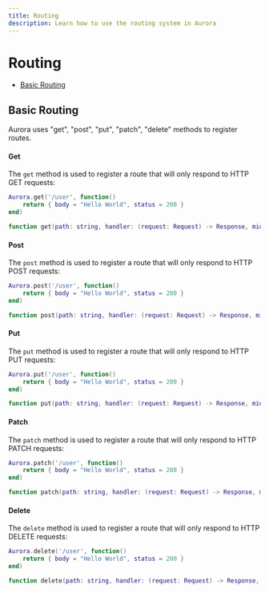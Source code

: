 ```yaml
---
title: Routing
description: Learn how to use the routing system in Aurora
---
```


# Routing

- [Basic Routing](#basic-routing)

## Basic Routing

Aurora uses "get", "post", "put", "patch", "delete" methods to register routes.

#### Get

The `get` method is used to register a route that will only respond to HTTP GET requests:

```lua
Aurora.get('/user', function()
    return { body = "Hello World", status = 200 }
end)
```

```lua
function get(path: string, handler: (request: Request) -> Response, middleware: { string }?)
```

#### Post

The `post` method is used to register a route that will only respond to HTTP POST requests:

```lua
Aurora.post('/user', function()
    return { body = "Hello World", status = 200 }
end)
```

```lua
function post(path: string, handler: (request: Request) -> Response, middleware: { string }?)
```

#### Put

The `put` method is used to register a route that will only respond to HTTP PUT requests:

```lua
Aurora.put('/user', function()
    return { body = "Hello World", status = 200 }
end)
```

```lua
function put(path: string, handler: (request: Request) -> Response, middleware: { string }?)
```

#### Patch

The `patch` method is used to register a route that will only respond to HTTP PATCH requests:

```lua
Aurora.patch('/user', function()
    return { body = "Hello World", status = 200 }
end)
```

```lua
function patch(path: string, handler: (request: Request) -> Response, middleware: { string }?)
```

#### Delete

The `delete` method is used to register a route that will only respond to HTTP DELETE requests:

```lua
Aurora.delete('/user', function()
    return { body = "Hello World", status = 200 }
end)
```

```lua
function delete(path: string, handler: (request: Request) -> Response, middleware: { string }?)
```
